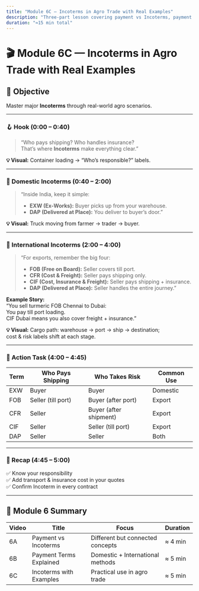 ```yaml
---
title: "Module 6C — Incoterms in Agro Trade with Real Examples"
description: "Three-part lesson covering payment vs Incoterms, payment methods, and practical Incoterm examples."
duration: "≈15 min total"
---
```


# 🎬 Module 6C — Incoterms in Agro Trade with Real Examples

## 🎯 Objective

Master major **Incoterms** through real-world agro scenarios.

---

### 🪝 Hook (0:00 – 0:40)

> “Who pays shipping? Who handles insurance?  
> That’s where **Incoterms** make everything clear.”

**💡 Visual:** Container loading → “Who’s responsible?” labels.

---

### 🚚 Domestic Incoterms (0:40 – 2:00)

> “Inside India, keep it simple:
>
> - **EXW (Ex-Works):** Buyer picks up from your warehouse.
> - **DAP (Delivered at Place):** You deliver to buyer’s door.”

**💡 Visual:** Truck moving from farmer → trader → buyer.

---

### 🚢 International Incoterms (2:00 – 4:00)

> “For exports, remember the big four:
>
> - **FOB (Free on Board):** Seller covers till port.
> - **CFR (Cost & Freight):** Seller pays shipping only.
> - **CIF (Cost, Insurance & Freight):** Seller pays shipping + insurance.
> - **DAP (Delivered at Place):** Seller handles the entire journey.”

**Example Story:**  
“You sell turmeric FOB Chennai to Dubai:  
You pay till port loading.  
CIF Dubai means you also cover freight + insurance.”

**💡 Visual:** Cargo path: warehouse → port → ship → destination;  
cost & risk labels shift at each stage.

---

### 🧭 Action Task (4:00 – 4:45)

| Term | Who Pays Shipping  | Who Takes Risk         | Common Use |
| ---- | ------------------ | ---------------------- | ---------- |
| EXW  | Buyer              | Buyer                  | Domestic   |
| FOB  | Seller (till port) | Buyer (after port)     | Export     |
| CFR  | Seller             | Buyer (after shipment) | Export     |
| CIF  | Seller             | Seller (till port)     | Export     |
| DAP  | Seller             | Seller                 | Both       |

---

### 🧾 Recap (4:45 – 5:00)

✅ Know your responsibility  
✅ Add transport & insurance cost in your quotes  
✅ Confirm Incoterm in every contract

---

## 🧭 Module 6 Summary

| Video | Title                   | Focus                            | Duration |
| ----- | ----------------------- | -------------------------------- | -------- |
| 6A    | Payment vs Incoterms    | Different but connected concepts | ≈ 4 min  |
| 6B    | Payment Terms Explained | Domestic + International methods | ≈ 5 min  |
| 6C    | Incoterms with Examples | Practical use in agro trade      | ≈ 5 min  |

